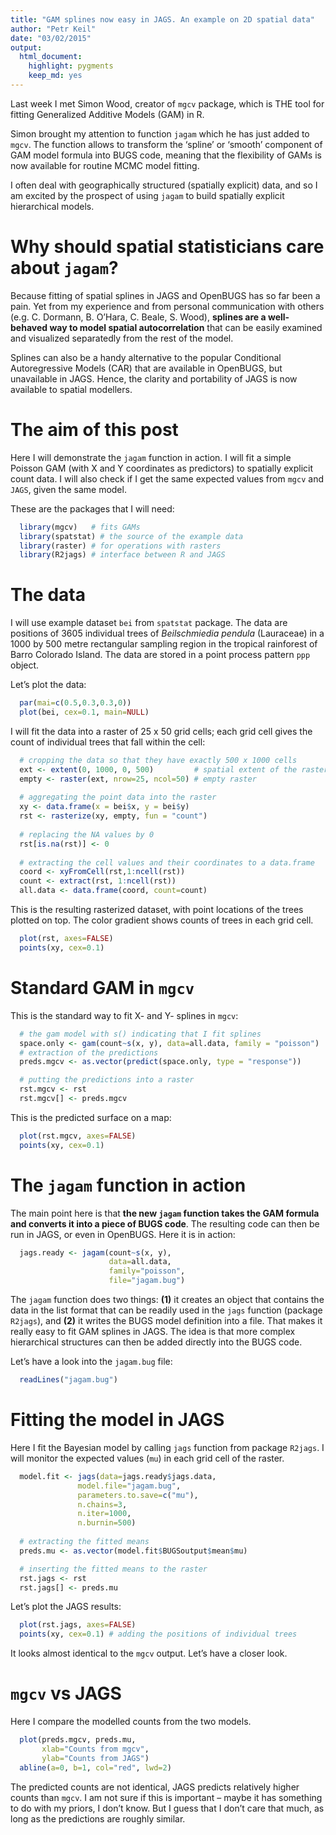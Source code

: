 ```yaml
---
title: "GAM splines now easy in JAGS. An example on 2D spatial data"
author: "Petr Keil"
date: "03/02/2015"
output:
  html_document:
    highlight: pygments
    keep_md: yes
---
```


Last week I met Simon Wood, creator of `mgcv` package, which is THE tool for
fitting Generalized Additive Models (GAM) in R. 

Simon brought my attention to function `jagam` which he has just
added to `mgcv`. The function allows to transform the 'spline' or 'smooth'
component of GAM model formula into BUGS code, meaning that the flexibility of
GAMs is now available for routine MCMC model fitting.

I often deal with geographically structured (spatially explicit) data, and 
so I am excited by the prospect of using `jagam` to build spatially explicit
hierarchical models. 

# Why should spatial statisticians care about `jagam`?

Because fitting of spatial splines in JAGS and OpenBUGS has so far been a pain.
Yet from my experience and from personal communication with others
(e.g. C. Dormann, B. O'Hara, C. Beale, S. Wood), **splines are a well-behaved
way to model spatial autocorrelation** that can be easily examined and
visualized separatedly from the rest of the model.

Splines can also be a handy alternative to the popular Conditional Autoregressive
Models (CAR) that are available in OpenBUGS, but unavailable in JAGS. Hence, 
the clarity and portability of JAGS is now available to spatial modellers. 

# The aim of this post

Here I will demonstrate the `jagam` function in action. I will fit a simple Poisson GAM (with X and Y coordinates as predictors) to spatially explicit count data. 
I will also check if I get the same expected values
from `mgcv` and `JAGS`, given the same model.

These are the packages that I will need:

```r
  library(mgcv)   # fits GAMs
  library(spatstat) # the source of the example data
  library(raster) # for operations with rasters
  library(R2jags) # interface between R and JAGS
```

# The data

I will use example dataset `bei` from `spatstat` package. The data 
are positions of 3605 individual trees of *Beilschmiedia pendula* (Lauraceae) in 
a 1000 by 500 metre rectangular sampling region in the tropical rainforest of
Barro Colorado Island. The data are stored in a point process pattern `ppp`
object.

Let's plot the data:

```r
  par(mai=c(0.5,0.3,0.3,0))
  plot(bei, cex=0.1, main=NULL)
```

I will fit the data into a raster of 25 x 50 grid cells; each grid cell gives
the count of individual trees that fall within the cell:

```r
  # cropping the data so that they have exactly 500 x 1000 cells
  ext <- extent(0, 1000, 0, 500)         # spatial extent of the raster
  empty <- raster(ext, nrow=25, ncol=50) # empty raster
  
  # aggregating the point data into the raster
  xy <- data.frame(x = bei$x, y = bei$y)
  rst <- rasterize(xy, empty, fun = "count")
  
  # replacing the NA values by 0
  rst[is.na(rst)] <- 0
  
  # extracting the cell values and their coordinates to a data.frame
  coord <- xyFromCell(rst,1:ncell(rst))
  count <- extract(rst, 1:ncell(rst))
  all.data <- data.frame(coord, count=count)
```

This is the resulting rasterized dataset, with point locations of the trees
plotted on top. The color gradient shows counts of trees in each grid cell.

```r
  plot(rst, axes=FALSE)
  points(xy, cex=0.1)
```

# Standard GAM in `mgcv`

This is the standard way to fit X- and Y- splines in `mgcv`:

```r
  # the gam model with s() indicating that I fit splines
  space.only <- gam(count~s(x, y), data=all.data, family = "poisson")
  # extraction of the predictions
  preds.mgcv <- as.vector(predict(space.only, type = "response"))

  # putting the predictions into a raster
  rst.mgcv <- rst
  rst.mgcv[] <- preds.mgcv
```

This is the predicted surface on a map:

```r
  plot(rst.mgcv, axes=FALSE)
  points(xy, cex=0.1)
```

# The `jagam` function in action

The main point here is that **the new `jagam` function takes the GAM
formula and converts it into a piece of BUGS code**. The resulting code can 
then be run in JAGS, or even in OpenBUGS. Here it is in action:

```r
  jags.ready <- jagam(count~s(x, y), 
                      data=all.data, 
                      family="poisson", 
                      file="jagam.bug")
```

The `jagam` function does two things: **(1)** it creates an object that contains the data in the list format that can be readily used in the `jags` function 
(package `R2jags`), and **(2)** it writes the BUGS model definition into a file. That makes it really easy to fit GAM splines in JAGS. The idea is that
more complex hierarchical structures can then be added directly into the BUGS
code.

Let's have a look into the `jagam.bug` file:

```r
  readLines("jagam.bug")
```

# Fitting the model in JAGS

Here I fit the Bayesian model by calling `jags` function from package `R2jags`. 
I will monitor the expected values (`mu`) in each grid cell of the raster.

```r
  model.fit <- jags(data=jags.ready$jags.data, 
               model.file="jagam.bug",
               parameters.to.save=c("mu"),
               n.chains=3,
               n.iter=1000,
               n.burnin=500)
  
  # extracting the fitted means
  preds.mu <- as.vector(model.fit$BUGSoutput$mean$mu)

  # inserting the fitted means to the raster
  rst.jags <- rst
  rst.jags[] <- preds.mu
```

Let's plot the JAGS results:

```r
  plot(rst.jags, axes=FALSE)
  points(xy, cex=0.1) # adding the positions of individual trees
```

It looks almost identical to the `mgcv` output. Let's have a closer look.

# `mgcv` vs JAGS

Here I compare the modelled counts from the two models. 

```r
  plot(preds.mgcv, preds.mu,
       xlab="Counts from mgcv",
       ylab="Counts from JAGS")
  abline(a=0, b=1, col="red", lwd=2)
```

The predicted counts are not identical, JAGS predicts relatively higher 
counts than `mgcv`. I am not sure if this is important -- maybe it has something
to do with my priors, I don't know. But I guess that I don't 
care that much, as long as the predictions are roughly similar.



